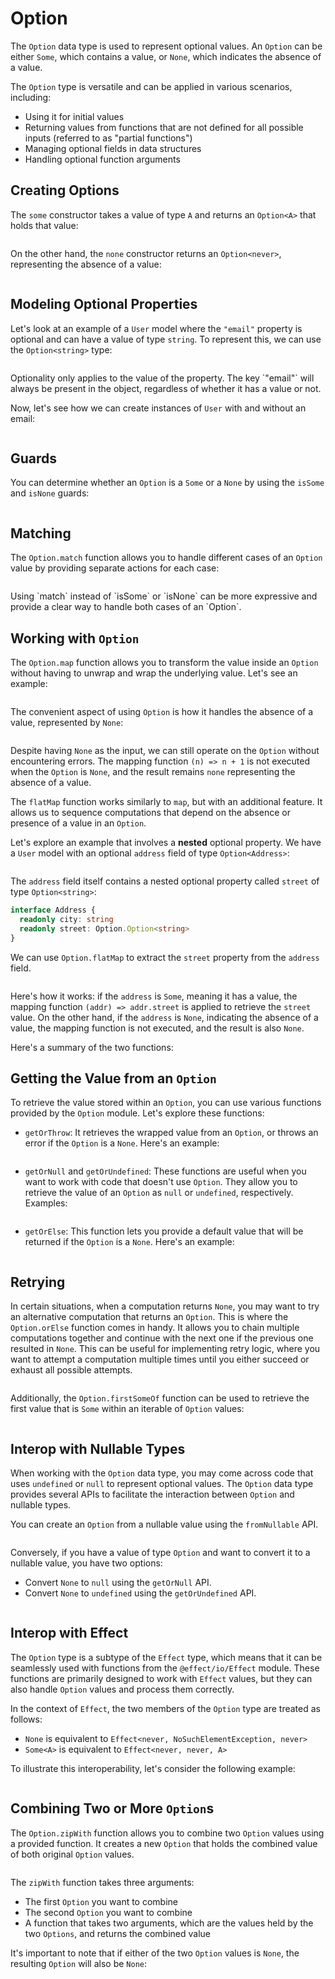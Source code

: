 
# Option

The `Option` data type is used to represent optional values. An `Option` can be either `Some`, which contains a value, or `None`, which indicates the absence of a value.

The `Option` type is versatile and can be applied in various scenarios, including:

- Using it for initial values
- Returning values from functions that are not defined for all possible inputs (referred to as "partial functions")
- Managing optional fields in data structures
- Handling optional function arguments

## Creating Options

The `some` constructor takes a value of type `A` and returns an `Option<A>` that holds that value:

```ts file=<rootDir>/src/data-types/option/some.ts

```

On the other hand, the `none` constructor returns an `Option<never>`, representing the absence of a value:

```ts file=<rootDir>/src/data-types/option/none.ts

```

## Modeling Optional Properties

Let's look at an example of a `User` model where the `"email"` property is optional and can have a value of type `string`.
To represent this, we can use the `Option<string>` type:

```ts {6} file=<rootDir>/src/data-types/option/optional-property.ts#L1-L7

```

<Warning>
  Optionality only applies to the value of the property. The key `"email"` will
  always be present in the object, regardless of whether it has a value or not.
</Warning>

Now, let's see how we can create instances of `User` with and without an email:

```ts file=<rootDir>/src/data-types/option/optional-property.ts#L9-

```

## Guards

You can determine whether an `Option` is a `Some` or a `None` by using the `isSome` and `isNone` guards:

```ts file=<rootDir>/src/data-types/option/guards.ts

```

## Matching

The `Option.match` function allows you to handle different cases of an `Option` value by providing separate actions for each case:

```ts file=<rootDir>/src/data-types/option/match.ts

```

<Idea>
  Using `match` instead of `isSome` or `isNone` can be more expressive and
  provide a clear way to handle both cases of an `Option`.
</Idea>

## Working with `Option`

The `Option.map` function allows you to transform the value inside an `Option` without having to unwrap and wrap the underlying value. Let's see an example:

```ts file=<rootDir>/src/data-types/option/map-some.ts

```

The convenient aspect of using `Option` is how it handles the absence of a value, represented by `None`:

```ts file=<rootDir>/src/data-types/option/map-none.ts

```

Despite having `None` as the input, we can still operate on the `Option` without encountering errors. The mapping function `(n) => n + 1` is not executed when the `Option` is `None`, and the result remains `none` representing the absence of a value.

The `flatMap` function works similarly to `map`, but with an additional feature. It allows us to sequence computations that depend on the absence or presence of a value in an `Option`.

Let's explore an example that involves a **nested** optional property. We have a `User` model with an optional `address` field of type `Option<Address>`:

```ts {7} file=<rootDir>/src/data-types/option/nested.ts#L1-L8

```

The `address` field itself contains a nested optional property called `street` of type `Option<string>`:

```ts {3} file=<rootDir>/src/data-types/option/nested.ts#L10-L13
interface Address {
  readonly city: string
  readonly street: Option.Option<string>
}
```

We can use `Option.flatMap` to extract the `street` property from the `address` field.

```ts file=<rootDir>/src/data-types/option/nested.ts#L15-

```

Here's how it works: if the `address` is `Some`, meaning it has a value, the mapping function `(addr) => addr.street` is applied to retrieve the `street` value. On the other hand, if the `address` is `None`, indicating the absence of a value, the mapping function is not executed, and the result is also `None`.

Here's a summary of the two functions:

## Getting the Value from an `Option`

To retrieve the value stored within an `Option`, you can use various functions provided by the `Option` module. Let's explore these functions:

- `getOrThrow`: It retrieves the wrapped value from an `Option`, or throws an error if the `Option` is a `None`. Here's an example:

  ```ts file=<rootDir>/src/data-types/option/getOrThrow.ts

  ```

- `getOrNull` and `getOrUndefined`: These functions are useful when you want to work with code that doesn't use `Option`. They allow you to retrieve the value of an `Option` as `null` or `undefined`, respectively. Examples:

  ```ts file=<rootDir>/src/data-types/option/getOrNull.ts

  ```

- `getOrElse`: This function lets you provide a default value that will be returned if the `Option` is a `None`. Here's an example:

  ```ts file=<rootDir>/src/data-types/option/getOrElse.ts

  ```

## Retrying

In certain situations, when a computation returns `None`, you may want to try an alternative computation that returns an `Option`. This is where the `Option.orElse` function comes in handy. It allows you to chain multiple computations together and continue with the next one if the previous one resulted in `None`. This can be useful for implementing retry logic, where you want to attempt a computation multiple times until you either succeed or exhaust all possible attempts.

```ts file=<rootDir>/src/data-types/option/orElse.ts

```

Additionally, the `Option.firstSomeOf` function can be used to retrieve the first value that is `Some` within an iterable of `Option` values:

```ts file=<rootDir>/src/data-types/option/firstSomeOf.ts

```

## Interop with Nullable Types

When working with the `Option` data type, you may come across code that uses `undefined` or `null` to represent optional values. The `Option` data type provides several APIs to facilitate the interaction between `Option` and nullable types.

You can create an `Option` from a nullable value using the `fromNullable` API.

```ts file=<rootDir>/src/data-types/option/fromNullable.ts

```

Conversely, if you have a value of type `Option` and want to convert it to a nullable value, you have two options:

- Convert `None` to `null` using the `getOrNull` API.
- Convert `None` to `undefined` using the `getOrUndefined` API.

```ts file=<rootDir>/src/data-types/option/getOrNull.ts

```

## Interop with Effect

The `Option` type is a subtype of the `Effect` type, which means that it can be seamlessly used with functions from the `@effect/io/Effect` module. These functions are primarily designed to work with `Effect` values, but they can also handle `Option` values and process them correctly.

In the context of `Effect`, the two members of the `Option` type are treated as follows:

- `None` is equivalent to `Effect<never, NoSuchElementException, never>`
- `Some<A>` is equivalent to `Effect<never, never, A>`

To illustrate this interoperability, let's consider the following example:

```ts file=<rootDir>/src/data-types/option/interop-effect.ts

```

## Combining Two or More `Option`s

The `Option.zipWith` function allows you to combine two `Option` values using a provided function. It creates a new `Option` that holds the combined value of both original `Option` values.

```ts file=<rootDir>/src/data-types/option/zipWith.ts

```

The `zipWith` function takes three arguments:

- The first `Option` you want to combine
- The second `Option` you want to combine
- A function that takes two arguments, which are the values held by the two `Options`, and returns the combined value

It's important to note that if either of the two `Option` values is `None`, the resulting `Option` will also be `None`:

```ts {4} file=<rootDir>/src/data-types/option/zipWith-none.ts

```
